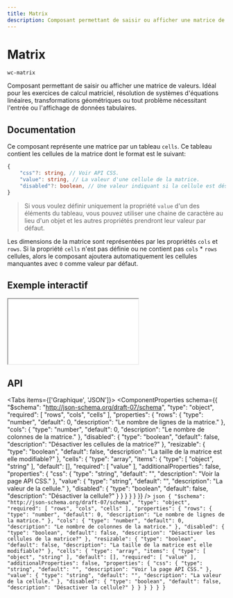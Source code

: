 ```yaml
---
title: Matrix
description: Composant permettant de saisir ou afficher une matrice de valeurs. Idéal pour les exercices de calcul matriciel, résolution de systèmes d'équations linéaires, transformations géométriques ou tout problème nécessitant l'entrée ou l'affichage de données tabulaires.
---
```



# Matrix

`wc-matrix`

Composant permettant de saisir ou afficher une matrice de valeurs. Idéal pour les exercices de calcul matriciel, résolution de systèmes d'équations linéaires, transformations géométriques ou tout problème nécessitant l'entrée ou l'affichage de données tabulaires.

## Documentation

Ce composant représente une matrice par un tableau `cells`.
Ce tableau contient les cellules de la matrice dont le format est le suivant:

```typescript
{
    "css"?: string, // Voir API CSS.
    "value": string, // La valeur d'une cellule de la matrice.
    "disabled"?: boolean, // Une valeur indiquant si la cellule est désactivée.
}
```

> Si vous voulez définir uniquement la propriété `value` d'un des éléments du tableau,
> vous pouvez utiliser une chaine de caractère au lieu d'un objet et les autres propriétés
> prendront leur valeur par défaut.

Les dimensions de la matrice sont représentées par les propriétés `cols` et `rows`.
Si la propriété `cells` n'est pas définie ou ne contient pas `cols` \* `rows` cellules,
alors le composant ajoutera automatiquement les cellules manquantes avec `0` comme valeur
par défaut.

## Exemple interactif

<iframe
  src={useAbsoluteUrl('playground/components/wc-matrix')}
  style={{ width: '100%', height: '700px', border: 'none' }}
></iframe>

## API

<Tabs items={['Graphique', 'JSON']}>
  <Tab>
    <ComponentProperties schema={{
  "$schema": "http://json-schema.org/draft-07/schema",
  "type": "object",
  "required": [
    "rows",
    "cols",
    "cells"
  ],
  "properties": {
    "rows": {
      "type": "number",
      "default": 0,
      "description": "Le nombre de lignes de la matrice."
    },
    "cols": {
      "type": "number",
      "default": 0,
      "description": "Le nombre de colonnes de la matrice."
    },
    "disabled": {
      "type": "boolean",
      "default": false,
      "description": "Désactiver les cellules de la matrice?"
    },
    "resizable": {
      "type": "boolean",
      "default": false,
      "description": "La taille de la matrice est elle modifiable?"
    },
    "cells": {
      "type": "array",
      "items": {
        "type": [
          "object",
          "string"
        ],
        "default": [],
        "required": [
          "value"
        ],
        "additionalProperties": false,
        "properties": {
          "css": {
            "type": "string",
            "default": "",
            "description": "Voir la page API CSS."
          },
          "value": {
            "type": "string",
            "default": "",
            "description": "La valeur de la cellule."
          },
          "disabled": {
            "type": "boolean",
            "default": false,
            "description": "Désactiver la cellule?"
          }
        }
      }
    }
  }
}} />
  </Tab>
  <Tab>
    ```json
    {
  "$schema": "http://json-schema.org/draft-07/schema",
  "type": "object",
  "required": [
    "rows",
    "cols",
    "cells"
  ],
  "properties": {
    "rows": {
      "type": "number",
      "default": 0,
      "description": "Le nombre de lignes de la matrice."
    },
    "cols": {
      "type": "number",
      "default": 0,
      "description": "Le nombre de colonnes de la matrice."
    },
    "disabled": {
      "type": "boolean",
      "default": false,
      "description": "Désactiver les cellules de la matrice?"
    },
    "resizable": {
      "type": "boolean",
      "default": false,
      "description": "La taille de la matrice est elle modifiable?"
    },
    "cells": {
      "type": "array",
      "items": {
        "type": [
          "object",
          "string"
        ],
        "default": [],
        "required": [
          "value"
        ],
        "additionalProperties": false,
        "properties": {
          "css": {
            "type": "string",
            "default": "",
            "description": "Voir la page API CSS."
          },
          "value": {
            "type": "string",
            "default": "",
            "description": "La valeur de la cellule."
          },
          "disabled": {
            "type": "boolean",
            "default": false,
            "description": "Désactiver la cellule?"
          }
        }
      }
    }
  }
}
    ```
  </Tab>
</Tabs>
